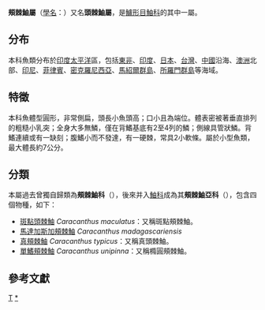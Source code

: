 {{Automatic taxobox
| taxon = Caracanthus
| authority = 
| subdivision = *[[斑點頭棘鮋|斑點頭棘鮋]] ''C. maculatus''
*[[馬達加斯加頰棘鮋|馬達加斯加頰棘鮋]] ''C. madagascariensis''
*[[真頰棘鮋|真頰棘鮋]] ''C. typicus''
*[[單鰭頰棘鮋|單鰭頰棘鮋]] ''C. unipinna''
}}

'''頰棘鮋屬'''（[[學名|學名]]：{{lang|la|''Caracanthus''}}）又名'''頭棘鮋屬'''，是[[鱸形目|鱸形目]][[鮋科|鮋科]]的其中一屬。

==分布==
本科魚類分布於[[印度|印度]][[太平洋|太平洋]]區，包括[[東非|東非]]、[[印度|印度]]、[[日本|日本]]、[[台灣|台灣]]、[[中國|中國]]沿海、[[澳洲|澳洲]]北部、[[印尼|印尼]]、[[菲律賓|菲律賓]]、[[密克羅尼西亞|密克羅尼西亞]]、[[馬紹爾群島|馬紹爾群島]]、[[所羅門群島|所羅門群島]]等海域。

==特徵==
本科魚體型圓形，非常側扁，頭長小魚頭高；口小且為端位。體表密被著垂直排列的粗糙小乳突；全身大多無鱗，僅在背鰭基底有2至4列的鱗；側線具管狀鱗。背鰭連續或有一缺刻；腹鰭小而不發達，有一硬棘，常具2小軟條。屬於小型魚類，最大體長約7公分。

==分類==
本屬過去曾獨自歸類為'''頰棘鮋科'''（{{lang|la|Caracanthidae}}），後來并入[[鮋科|鮋科]]成為其'''頰棘鮋亞科'''（{{lang|la|Caracanthinae}}），包含四個物種，如下{{r|FishBase}}：
*[[斑點頭棘鮋|斑點頭棘鮋]] ''Caracanthus maculatus''：又稱斑點頰棘鮋。
*[[馬達加斯加頰棘鮋|馬達加斯加頰棘鮋]] ''Caracanthus madagascariensis''
*[[真頰棘鮋|真頰棘鮋]] ''Caracanthus typicus''：又稱真頭棘鮋。
*[[單鰭頰棘鮋|單鰭頰棘鮋]] ''Caracanthus unipinna''：又稱橢圓頰棘鮋。

==參考文獻==
{{reflist|refs=
<ref name=FishBase>{{FishBase genus|genus=Caracanthus|month=8|year=2020}}</ref>
}}
{{taxonbar}}
[[Category:頰棘鮋科|T]]
[[Category:頭棘鮋屬|*]]